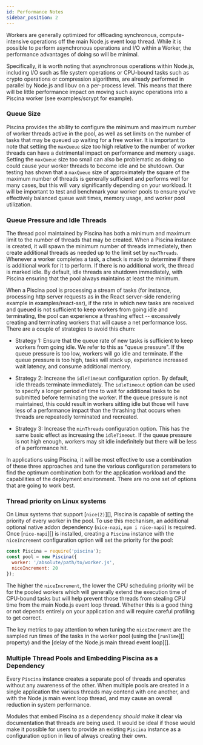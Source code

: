 ```yaml
---
id: Performance Notes
sidebar_position: 2
---
```


Workers are generally optimized for offloading synchronous,
compute-intensive operations off the main Node.js event loop thread.
While it is possible to perform asynchronous operations and I/O
within a Worker, the performance advantages of doing so will be
minimal.

Specifically, it is worth noting that asynchronous operations
within Node.js, including I/O such as file system operations
or CPU-bound tasks such as crypto operations or compression
algorithms, are already performed in parallel by Node.js and
libuv on a per-process level. This means that there will be
little performance impact on moving such async operations into
a Piscina worker (see examples/scrypt for example).

### Queue Size

Piscina provides the ability to configure the minimum and
maximum number of worker threads active in the pool, as well as
set limits on the number of tasks that may be queued up waiting
for a free worker. It is important to note that setting the
`maxQueue` size too high relative to the number of worker threads
can have a detrimental impact on performance and memory usage.
Setting the `maxQueue` size too small can also be problematic
as doing so could cause your worker threads to become idle and
be shutdown. Our testing has shown that a `maxQueue` size of
approximately the square of the maximum number of threads is
generally sufficient and performs well for many cases, but this
will vary significantly depending on your workload. It will be
important to test and benchmark your worker pools to ensure you've
effectively balanced queue wait times, memory usage, and worker
pool utilization.

### Queue Pressure and Idle Threads

The thread pool maintained by Piscina has both a minimum and maximum
limit to the number of threads that may be created. When a Piscina
instance is created, it will spawn the minimum number of threads
immediately, then create additional threads as needed up to the
limit set by `maxThreads`. Whenever a worker completes a task, a
check is made to determine if there is additional work for it to
perform. If there is no additional work, the thread is marked idle.
By default, idle threads are shutdown immediately, with Piscina
ensuring that the pool always maintains at least the minimum.

When a Piscina pool is processing a stream of tasks (for instance,
processing http server requests as in the React server-side
rendering example in examples/react-ssr), if the rate in which
new tasks are received and queued is not sufficient to keep workers
from going idle and terminating, the pool can experience a thrashing
effect -- excessively creating and terminating workers that will
cause a net performance loss. There are a couple of strategies to
avoid this churn:

- Strategy 1: Ensure that the queue rate of new tasks is sufficient to
keep workers from going idle. We refer to this as "queue pressure".
If the queue pressure is too low, workers will go idle and terminate.
If the queue pressure is too high, tasks will stack up, experience
increased wait latency, and consume additional memory.

- Strategy 2: Increase the `idleTimeout` configuration option. By
default, idle threads terminate immediately. The `idleTimeout` option
can be used to specify a longer period of time to wait for additional
tasks to be submitted before terminating the worker. If the queue
pressure is not maintained, this could result in workers sitting idle
but those will have less of a performance impact than the thrashing
that occurs when threads are repeatedly terminated and recreated.

- Strategy 3: Increase the `minThreads` configuration option. This has
the same basic effect as increasing the `idleTimeout`. If the queue
pressure is not high enough, workers may sit idle indefinitely but
there will be less of a performance hit.

In applications using Piscina, it will be most effective to use a
combination of these three approaches and tune the various configuration
parameters to find the optimum combination both for the application
workload and the capabilities of the deployment environment. There
are no one set of options that are going to work best.

### Thread priority on Linux systems

On Linux systems that support [`nice(2)`][], Piscina is capable of setting
the priority of every worker in the pool. To use this mechanism, an additional
optional native addon dependency (`nice-napi`, `npm i nice-napi`) is required.
Once [`nice-napi`][] is installed, creating a `Piscina` instance with the
`niceIncrement` configuration option will set the priority for the pool:

```js
const Piscina = require('piscina');
const pool = new Piscina({
  worker: '/absolute/path/to/worker.js',
  niceIncrement: 20
});
```

The higher the `niceIncrement`, the lower the CPU scheduling priority will be
for the pooled workers which will generally extend the execution time of
CPU-bound tasks but will help prevent those threads from stealing CPU time from
the main Node.js event loop thread. Whether this is a good thing or not depends
entirely on your application and will require careful profiling to get correct.

The key metrics to pay attention to when tuning the `niceIncrement` are the
sampled run times of the tasks in the worker pool (using the [`runTime`][]
property) and the [delay of the Node.js main thread event loop][].

### Multiple Thread Pools and Embedding Piscina as a Dependency

Every `Piscina` instance creates a separate pool of threads and operates
without any awareness of the other. When multiple pools are created in a
single application the various threads may contend with one another, and
with the Node.js main event loop thread, and may cause an overall reduction
in system performance.

Modules that embed Piscina as a dependency *should* make it clear via
documentation that threads are being used. It would be ideal if those
would make it possible for users to provide an existing `Piscina` instance
as a configuration option in lieu of always creating their own.